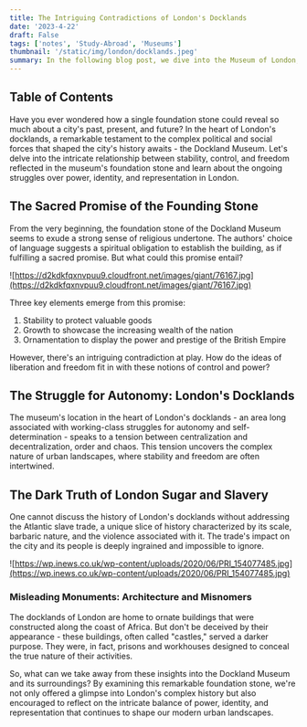 ```yaml
---
title: The Intriguing Contradictions of London's Docklands
date: '2023-4-22'
draft: False
tags: ['notes', 'Study-Abroad', 'Museums']
thumbnail: '/static/img/london/docklands.jpeg'
summary: In the following blog post, we dive into the Museum of London, Docklands.
---
```


## Table of Contents

<TOCInline toc={props.toc} exclude="Table of Contents" toHeading={5} />

Have you ever wondered how a single foundation stone could reveal so much about a city's past, present, and future? In the heart of London's docklands, a remarkable testament to the complex political and social forces that shaped the city's history awaits - the Dockland Museum. Let's delve into the intricate relationship between stability, control, and freedom reflected in the museum's foundation stone and learn about the ongoing struggles over power, identity, and representation in London.

## The Sacred Promise of the Founding Stone

From the very beginning, the foundation stone of the Dockland Museum seems to exude a strong sense of religious undertone. The authors' choice of language suggests a spiritual obligation to establish the building, as if fulfilling a sacred promise. But what could this promise entail?

![https://d2kdkfqxnvpuu9.cloudfront.net/images/giant/76167.jpg](https://d2kdkfqxnvpuu9.cloudfront.net/images/giant/76167.jpg)

Three key elements emerge from this promise:

1. Stability to protect valuable goods
2. Growth to showcase the increasing wealth of the nation
3. Ornamentation to display the power and prestige of the British Empire

However, there's an intriguing contradiction at play. How do the ideas of liberation and freedom fit in with these notions of control and power?

## The Struggle for Autonomy: London's Docklands

The museum's location in the heart of London's docklands - an area long associated with working-class struggles for autonomy and self-determination - speaks to a tension between centralization and decentralization, order and chaos. This tension uncovers the complex nature of urban landscapes, where stability and freedom are often intertwined.

## The Dark Truth of London Sugar and Slavery

One cannot discuss the history of London's docklands without addressing the Atlantic slave trade, a unique slice of history characterized by its scale, barbaric nature, and the violence associated with it. The trade's impact on the city and its people is deeply ingrained and impossible to ignore.

![https://wp.inews.co.uk/wp-content/uploads/2020/06/PRI_154077485.jpg](https://wp.inews.co.uk/wp-content/uploads/2020/06/PRI_154077485.jpg)

### Misleading Monuments: Architecture and Misnomers

The docklands of London are home to ornate buildings that were constructed along the coast of Africa. But don't be deceived by their appearance - these buildings, often called "castles," served a darker purpose. They were, in fact, prisons and workhouses designed to conceal the true nature of their activities.

So, what can we take away from these insights into the Dockland Museum and its surroundings? By examining this remarkable foundation stone, we're not only offered a glimpse into London's complex history but also encouraged to reflect on the intricate balance of power, identity, and representation that continues to shape our modern urban landscapes.
